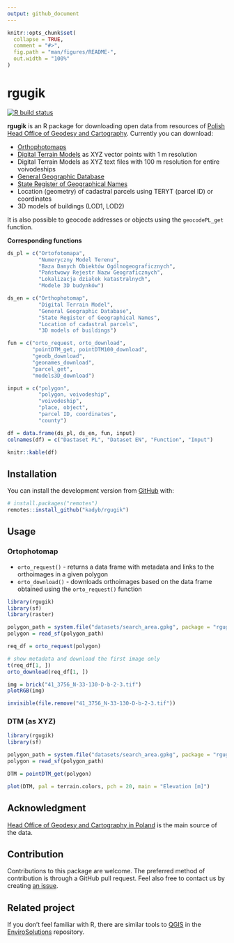 ```yaml
---
output: github_document
---
```


<!-- README.md is generated from README.Rmd. Please edit that file -->

```r
knitr::opts_chunk$set(
  collapse = TRUE,
  comment = "#>",
  fig.path = "man/figures/README-",
  out.width = "100%"
)
```

# rgugik

<!-- badges: start -->
[![R build status](https://github.com/kadyb/rgugik/workflows/rcmdcheck/badge.svg)](https://github.com/kadyb/rgugik/actions)
<!-- badges: end -->

**rgugik** is an R package for downloading open data from resources of [Polish Head Office of Geodesy and Cartography](http://www.gugik.gov.pl).
Currently you can download:

  - [Orthophotomaps](http://www.gugik.gov.pl/pzgik/zamow-dane/ortofotomapa)
  - [Digital Terrain Models](http://www.gugik.gov.pl/pzgik/zamow-dane/numeryczny-model-terenu) as XYZ vector points with 1 m resolution
  - Digital Terrain Models as XYZ text files with 100 m resolution for entire voivodeships
  - [General Geographic Database](http://www.gugik.gov.pl/pzgik/zamow-dane/baza-danych-obiektow-ogolnogeograficznych)
  - [State Register of Geographical Names](http://www.gugik.gov.pl/pzgik/zamow-dane/panstwowy-rejestr-nazw-geograficznych)
  - Location (geometry) of cadastral parcels using TERYT (parcel ID) or coordinates
  - 3D models of buildings (LOD1, LOD2)

It is also possible to geocode addresses or objects using the `geocodePL_get` function.

**Corresponding functions**

```r
ds_pl = c("Ortofotomapa",
          "Numeryczny Model Terenu",
          "Baza Danych Obiektów Ogólnogeograficznych",
          "Państwowy Rejestr Nazw Geograficznych",
          "Lokalizacja działek katastralnych",
          "Modele 3D budynków")

ds_en = c("Orthophotomap",
          "Digital Terrain Model",
          "General Geographic Database",
          "State Register of Geographical Names",
          "Location of cadastral parcels",
          "3D models of buildings")

fun = c("orto_request, orto_download",
        "pointDTM_get, pointDTM100_download",
        "geodb_download",
        "geonames_download",
        "parcel_get",
        "models3D_download")

input = c("polygon",
          "polygon, voivodeship",
          "voivodeship",
          "place, object",
          "parcel ID, coordinates",
          "county")

df = data.frame(ds_pl, ds_en, fun, input)
colnames(df) = c("Dastaset PL", "Dataset EN", "Function", "Input")

knitr::kable(df)
```

## Installation

<!-- You can install the released version of rgugik from [CRAN](https://CRAN.R-project.org) with: -->

<!-- ``` r -->
<!-- install.packages("rgugik") -->
<!-- ``` -->

You can install the development version from [GitHub](https://github.com) with:

```r
# install.packages("remotes")
remotes::install_github("kadyb/rgugik")
```

## Usage

### Ortophotomap
  
- `orto_request()` - returns a data frame with metadata and links to the orthoimages in a given polygon
- `orto_download()` - downloads orthoimages based on the data frame obtained using the `orto_request()` function
  
```r
library(rgugik)
library(sf)
library(raster)

polygon_path = system.file("datasets/search_area.gpkg", package = "rgugik")
polygon = read_sf(polygon_path)

req_df = orto_request(polygon)

# show metadata and download the first image only
t(req_df[1, ])
orto_download(req_df[1, ])

img = brick("41_3756_N-33-130-D-b-2-3.tif")
plotRGB(img)
```

```r
invisible(file.remove("41_3756_N-33-130-D-b-2-3.tif"))
```

### DTM (as XYZ)

```r
library(rgugik)
library(sf)

polygon_path = system.file("datasets/search_area.gpkg", package = "rgugik")
polygon = read_sf(polygon_path)

DTM = pointDTM_get(polygon)

plot(DTM, pal = terrain.colors, pch = 20, main = "Elevation [m]")
```

## Acknowledgment

<!-- https://dziennikustaw.gov.pl/DU/2020/782https://dziennikustaw.gov.pl/DU/2020/782 -->
<!-- [Geoportal](https://www.geoportal.gov.pl/) -->
[Head Office of Geodesy and Cartography in Poland](http://www.gugik.gov.pl/) is the main source of the data.

## Contribution

Contributions to this package are welcome. 
The preferred method of contribution is through a GitHub pull request. 
Feel also free to contact us by creating [an issue](https://github.com/kadyb/rgugik/issues).

## Related project

If you don't feel familiar with R, there are similar tools to [QGIS](https://www.qgis.org) in the [EnviroSolutions](https://github.com/envirosolutionspl) repository.
